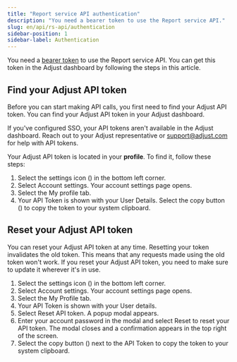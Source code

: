 ```yaml
---
title: "Report service API authentication"
description: "You need a bearer token to use the Report service API."
slug: en/api/rs-api/authentication
sidebar-position: 1
sidebar-label: Authentication
---
```


You need a [bearer token](https://developer.mozilla.org/en-US/docs/Web/HTTP/Authentication) to use the Report service API. You can get this token in the Adjust dashboard by following the steps in this article.

## Find your Adjust API token

Before you can start making API calls, you first need to find your Adjust API token. You can find your Adjust API token in your Adjust dashboard.

<Callout type="important">

If you've configured SSO, your API tokens aren't available in the Adjust dashboard. Reach out to your Adjust representative or support@adjust.com for help with API tokens.

</Callout>

Your Adjust API token is located in your **profile**. To find it, follow these steps:

1. Select the settings icon (<Icon name="CogWheel" />) in the bottom left corner.
2. Select <GuiLabel>Account settings</GuiLabel>. Your account settings page opens.
3. Select the <GuiLabel>My profile</GuiLabel> tab.
4. Your <GuiLabel>API Token</GuiLabel> is shown with your <GuiLabel>User Details</GuiLabel>. Select the copy button (<Icon name="Copy" />) to copy the token to your system clipboard.

## Reset your Adjust API token

You can reset your Adjust API token at any time. Resetting your token invalidates the old token. This means that any requests made using the old token won't work. If you reset your Adjust API token, you need to make sure to update it wherever it's in use.

1. Select the settings icon (<Icon name="CogWheel" />) in the bottom left corner.
2. Select <GuiLabel>Account settings</GuiLabel>. Your account settings page opens.
3. Select the <GuiLabel>My Profile</GuiLabel> tab.
4. Your <GuiLabel>API Token</GuiLabel> is shown with your <GuiLabel>User details</GuiLabel>.
5. Select <GuiLabel>Reset API token</GuiLabel>. A popup modal appears.
6. Enter your account password in the modal and select <GuiLabel>Reset</GuiLabel> to reset your API token. The modal closes and a confirmation appears in the top right of the screen.
7. Select the copy button (<Icon name="Copy" />) next to the <GuiLabel>API Token</GuiLabel> to copy the token to your system clipboard.
